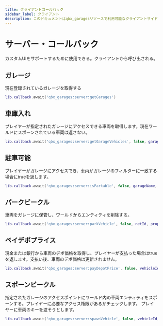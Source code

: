 ```yaml
---
title: クライアントコールバック
sidebar_label: クライアント
description: このドキュメントはqbx_garagesリソースで利用可能なクライアントサイドコールバックの詳細を記述する。これらのコールバックは、ガレージデータの取得、車両管理、駐車機能などのガレージ管理操作のためのクライアントとサーバ間の通信を容易にする。
---
```


# サーバー・コールバック

カスタムUIをサポートするために使用できる。クライアントから呼び出される。

## ガレージ

現在登録されているガレージを取得する

```lua
lib.callback.await('qbx_garages:server:getGarages')
```

## 車庫入れ

プレイヤーが指定されたガレージにアクセスできる車両を取得します。現在ワールドにスポーンされている車両は返さない。

```lua
lib.callback.await('qbx_garages:server:getGarageVehicles', false, garageName)
```

## 駐車可能

プレイヤーがガレージにアクセスでき、車両がガレージのフィルターに一致する場合にtrueを返します。

```lua
lib.callback.await('qbx_garages:server:isParkable', false, garageName, netId)
```

## パークビークル

車両をガレージに保管し、ワールドからエンティティを削除する。

```lua
lib.callback.await('qbx_garages:server:parkVehicle', false, netId, props, garageName)
```

## ペイデポプライス

現金または銀行から車両のデポ価格を取得し、プレイヤーが支払った場合はtrueを返します。支払い後、車両のデポ価格は更新されません。

```lua
lib.callback.await('qbx_garages:server:payDepotPrice', false, vehicleId)
```

## スポーンビークル

指定されたガレージのアクセスポイントにワールド内の車両エンティティをスポーンする。プレイヤーに必要なアクセス権限があるかチェックします。
プレイヤーに車両のキーを渡そうとします。

```lua
lib.callback.await('qbx_garages:server:spawnVehicle', false, vehicleId, garageName, accessPointIndex)
```
